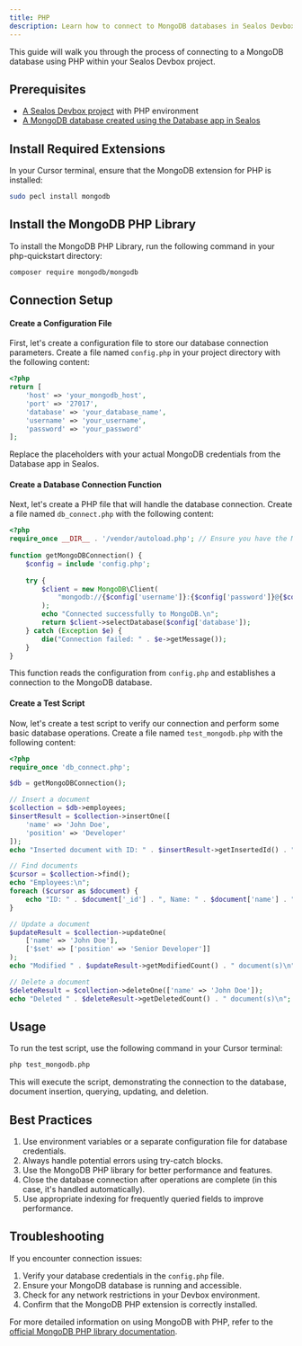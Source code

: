 ```yaml
---
title: PHP
description: Learn how to connect to MongoDB databases in Sealos Devbox using PHP
---
```


This guide will walk you through the process of connecting to a MongoDB database using PHP within your Sealos Devbox project.

## Prerequisites

- [A Sealos Devbox project](/docs/guides/fundamentals/create-a-project) with PHP environment
- [A MongoDB database created using the Database app in Sealos](./)

## Install Required Extensions

In your Cursor terminal, ensure that the MongoDB extension for PHP is installed:

```bash
sudo pecl install mongodb
```

## Install the MongoDB PHP Library

To install the MongoDB PHP Library, run the following command in your php-quickstart directory:

```bash
composer require mongodb/mongodb
```

## Connection Setup

<div className='steps [&_h4]:step'>

#### Create a Configuration File

First, let's create a configuration file to store our database connection parameters. Create a file named `config.php` in your project directory with the following content:

```php title="config.php"
<?php
return [
    'host' => 'your_mongodb_host',
    'port' => '27017',
    'database' => 'your_database_name',
    'username' => 'your_username',
    'password' => 'your_password'
];
```

Replace the placeholders with your actual MongoDB credentials from the Database app in Sealos.

#### Create a Database Connection Function

Next, let's create a PHP file that will handle the database connection. Create a file named `db_connect.php` with the following content:

```php title="db_connect.php"
<?php
require_once __DIR__ . '/vendor/autoload.php'; // Ensure you have the MongoDB PHP library installed
 
function getMongoDBConnection() {
    $config = include 'config.php';
    
    try {
        $client = new MongoDB\Client(
            "mongodb://{$config['username']}:{$config['password']}@{$config['host']}:{$config['port']}/{$config['database']}?authSource=admin"
        );
        echo "Connected successfully to MongoDB.\n";
        return $client->selectDatabase($config['database']);
    } catch (Exception $e) {
        die("Connection failed: " . $e->getMessage());
    }
}
```

This function reads the configuration from `config.php` and establishes a connection to the MongoDB database.

#### Create a Test Script

Now, let's create a test script to verify our connection and perform some basic database operations. Create a file named `test_mongodb.php` with the following content:

```php title="test_mongodb.php"
<?php
require_once 'db_connect.php';

$db = getMongoDBConnection();

// Insert a document
$collection = $db->employees;
$insertResult = $collection->insertOne([
    'name' => 'John Doe',
    'position' => 'Developer'
]);
echo "Inserted document with ID: " . $insertResult->getInsertedId() . "\n";

// Find documents
$cursor = $collection->find();
echo "Employees:\n";
foreach ($cursor as $document) {
    echo "ID: " . $document['_id'] . ", Name: " . $document['name'] . ", Position: " . $document['position'] . "\n";
}

// Update a document
$updateResult = $collection->updateOne(
    ['name' => 'John Doe'],
    ['$set' => ['position' => 'Senior Developer']]
);
echo "Modified " . $updateResult->getModifiedCount() . " document(s)\n";

// Delete a document
$deleteResult = $collection->deleteOne(['name' => 'John Doe']);
echo "Deleted " . $deleteResult->getDeletedCount() . " document(s)\n";
```

</div>

## Usage

To run the test script, use the following command in your Cursor terminal:

```bash
php test_mongodb.php
```

This will execute the script, demonstrating the connection to the database, document insertion, querying, updating, and deletion.

## Best Practices

1. Use environment variables or a separate configuration file for database credentials.
2. Always handle potential errors using try-catch blocks.
3. Use the MongoDB PHP library for better performance and features.
4. Close the database connection after operations are complete (in this case, it's handled automatically).
5. Use appropriate indexing for frequently queried fields to improve performance.

## Troubleshooting

If you encounter connection issues:

1. Verify your database credentials in the `config.php` file.
2. Ensure your MongoDB database is running and accessible.
3. Check for any network restrictions in your Devbox environment.
4. Confirm that the MongoDB PHP extension is correctly installed.

For more detailed information on using MongoDB with PHP, refer to the [official MongoDB PHP library documentation](https://docs.mongodb.com/drivers/php/).
